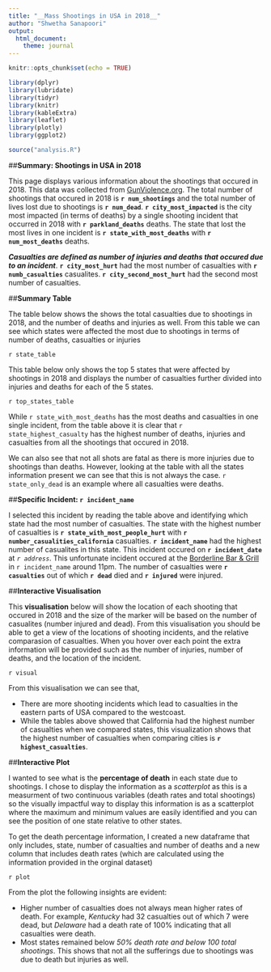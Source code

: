 ```yaml
---
title: "__Mass Shootings in USA in 2018__"
author: "Shwetha Sanapoori"
output: 
  html_document:
    theme: journal
---
```



```r
knitr::opts_chunk$set(echo = TRUE)

library(dplyr)
library(lubridate)
library(tidyr)
library(knitr)
library(kableExtra)
library(leaflet)
library(plotly)
library(ggplot2)

source("analysis.R")
```

##__Summary: Shootings in USA in 2018__ 

This page displays various information about the shootings that occured in 2018. This data was collected from [GunViolence.org](https://www.gunviolencearchive.org/reports/mass-shooting?year=2018). The total number of shootings that occured in 2018 is __`r num_shootings`__ and the total number of lives lost due to shootings is __`r num_dead`__. __`r city_most_impacted`__ is the city most impacted (in terms of deaths) by a single shooting incident that occurred in 2018 with __`r parkland_deaths`__ deaths. The state that lost the most lives in one incident is __`r state_with_most_deaths`__ with __`r num_most_deaths`__ deaths. 

__*Casualties are defined as number of injuries and deaths that occured due to an incident*__. __`r city_most_hurt`__ had the most number of casualties with __`r numb_casualties`__ casualites. __`r city_second_most_hurt`__ had the second most number of casualties. 

##__Summary Table__

The table below shows the shows the total casualties due to shootings in 2018, and the number of deaths and injuries as well. From this table we can see which states were affected the most due to shootings in terms of number of deaths, casualties or injuries 

`r state_table`

This table below only shows the top 5 states that were affected by shootings in 2018 and displays the number of casualties further divided into injuries and deaths for each of the 5 states. 

`r top_states_table`

While `r state_with_most_deaths` has the most deaths and casualties in one single incident, from the table above it is clear that `r state_highest_casualty` has the highest number of deaths, injuries and casualties from all the shootings that occured in 2018.

We can also see that not all shots are fatal as there is more injuries due to shootings than deaths. However, looking at the table with all the states information present we can see that this is not always the case. `r state_only_dead` is an example where all casualties were deaths. 

##__Specific Incident: `r incident_name`__

I selected this incident by reading the table above and identifying which state had the most number of casualties. The state with the highest number of casualties is __`r state_with_most_people_hurt`__ with __`r number_casualities_california`__ casualties. __`r incident_name`__ had the highest number of casualites in this state. This incident occured on __`r incident_date`__ at _`r address`_. This unfortunate incident occured at the [Borderline Bar & Grill](https://www.nytimes.com/2018/11/08/us/shooting-california-thousand-oaks.html) in `r incident_name` around 11pm. The number of casualties were __`r casualties`__ out of which __`r dead`__ died and __`r injured`__ were injured. 

##__Interactive Visualisation__ 

This __visualisation__ below will show the location of each shooting that occured in 2018 and the size of the marker will be based on the number of casualites (number injured and dead). From this visualisation you should be able to get a view of the locations of shooting incidents, and the relative comparasion of casualties.  When you hover over each point the extra information will be provided such as the number of injuries, number of deaths, and the location of the incident. 

`r visual` 

From this visualisation we can see that,

 * There are more shooting incidents which lead to casualties in the eastern parts of USA compared to the westcoast. 
 * While the tables above showed that California had the highest number of casualties when we compared states, this    visualization shows that the highest number of casualties when comparing cities is __`r highest_casualties`__. 
 
##__Interactive Plot__

I wanted to see what is the __percentage of death__ in each state due to shootings. I chose to display the information as a _scatterplot_ as this is a measurment of two continuous variables (death rates and total shootings) so the visually impactful way to display this information is as a  scatterplot where the maximum and minimum values are easily identified and you can see the position of one state relative to other states.  

To get the death percentage information, I created a new dataframe that only includes, state, number of casualties and number of deaths and a new column that includes death rates (which are calculated using the information provided in the orginal dataset)

`r plot` 

From the plot the following insights are evident: 

* Higher number of casualties does not always mean higher rates of death. For example, _Kentucky_ had 32 casualties out of which 7 were dead, but _Delaware_ had a death rate of 100% indicating that all casualties were death. 
* Most states remained below _50% death rate and below 100 total shootings_. This shows that not all the sufferings due to shootings was due to death but injuries as well. 

